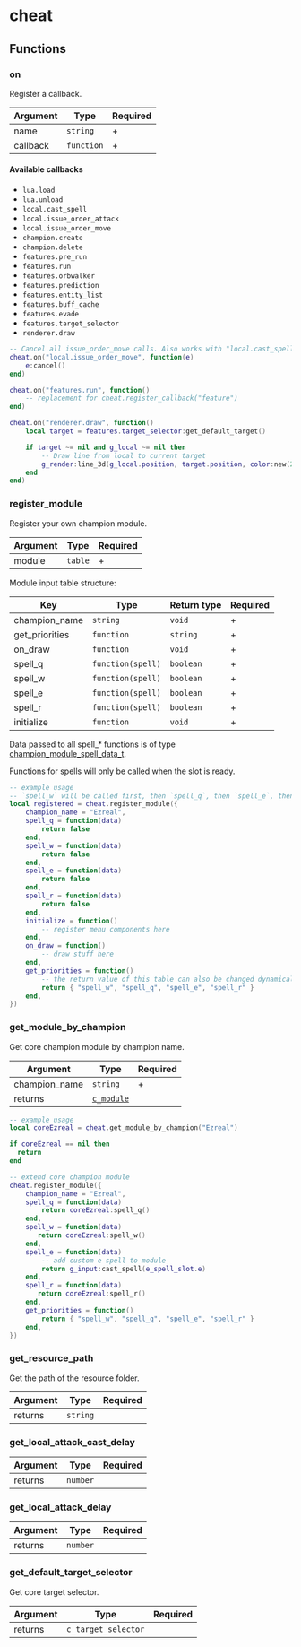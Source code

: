 # cheat

## Functions

### on

Register a callback.

| Argument | Type       | Required |
| -------- | ---------- | -------- |
| name     | `string`   | +        |
| callback | `function` | +        |

#### Available callbacks

- `lua.load`
- `lua.unload`
- `local.cast_spell`
- `local.issue_order_attack`
- `local.issue_order_move`
- `champion.create`
- `champion.delete`
- `features.pre_run`
- `features.run`
- `features.orbwalker`
- `features.prediction`
- `features.entity_list`
- `features.buff_cache`
- `features.evade`
- `features.target_selector`
- `renderer.draw`

```lua /cheat.on/
-- Cancel all issue_order_move calls. Also works with "local.cast_spell", "local.issue_order_attack"
cheat.on("local.issue_order_move", function(e)
    e:cancel()
end)

cheat.on("features.run", function()
    -- replacement for cheat.register_callback("feature")
end)

cheat.on("renderer.draw", function()
    local target = features.target_selector:get_default_target()

    if target ~= nil and g_local ~= nil then
        -- Draw line from local to current target
        g_render:line_3d(g_local.position, target.position, color:new(255, 255, 255, 255), 1)
    end
end)
```

### register_module

Register your own champion module.

| Argument | Type    | Required |
| -------- | ------- | -------- |
| module   | `table` | +        |

Module input table structure:

| Key            | Type              | Return type | Required |
| -------------- | ----------------- | ----------- | -------- |
| champion_name  | `string`          | `void`      | +        |
| get_priorities | `function`        | `string`    | +        |
| on_draw        | `function`        | `void`      | +        |
| spell_q        | `function(spell)` | `boolean`   | +        |
| spell_w        | `function(spell)` | `boolean`   | +        |
| spell_e        | `function(spell)` | `boolean`   | +        |
| spell_r        | `function(spell)` | `boolean`   | +        |
| initialize     | `function`        | `void`      | +        |

Data passed to all spell\_\* functions is of type [champion_module_spell_data_t](/structs/champion_module_spell_data_t).

Functions for spells will only be called when the slot is ready.

```lua
-- example usage
-- `spell_w` will be called first, then `spell_q`, then `spell_e`, then `spell_r`
local registered = cheat.register_module({
    champion_name = "Ezreal",
    spell_q = function(data)
        return false
    end,
    spell_w = function(data)
        return false
    end,
    spell_e = function(data)
        return false
    end,
    spell_r = function(data)
        return false
    end,
    initialize = function()
        -- register menu components here
    end,
    on_draw = function()
        -- draw stuff here
    end,
    get_priorities = function()
        -- the return value of this table can also be changed dynamically
        return { "spell_w", "spell_q", "spell_e", "spell_r" }
    end,
})
```

### get_module_by_champion

Get core champion module by champion name.

| Argument      | Type                                     | Required |
| ------------- | ---------------------------------------- | -------- |
| champion_name | `string`                                 | +        |
| returns       | [`c_module`](/classes/features/c_module) |          |

```lua /cheat.get_module_by_champion/
-- example usage
local coreEzreal = cheat.get_module_by_champion("Ezreal")

if coreEzreal == nil then
  return
end

-- extend core champion module
cheat.register_module({
    champion_name = "Ezreal",
    spell_q = function(data)
        return coreEzreal:spell_q()
    end,
    spell_w = function(data)
       return coreEzreal:spell_w()
    end,
    spell_e = function(data)
        -- add custom e spell to module
        return g_input:cast_spell(e_spell_slot.e)
    end,
    spell_r = function(data)
       return coreEzreal:spell_r()
    end,
    get_priorities = function()
        return { "spell_w", "spell_q", "spell_e", "spell_r" }
    end,
})
```

### get_resource_path

Get the path of the resource folder.

| Argument | Type     | Required |
| -------- | -------- | -------- |
| returns  | `string` |          |

### get_local_attack_cast_delay

| Argument | Type     | Required |
| -------- | -------- | -------- |
| returns  | `number` |          |

### get_local_attack_delay

| Argument | Type     | Required |
| -------- | -------- | -------- |
| returns  | `number` |          |

### get_default_target_selector

Get core target selector.

| Argument | Type                | Required |
| -------- | ------------------- | -------- |
| returns  | `c_target_selector` |          |
